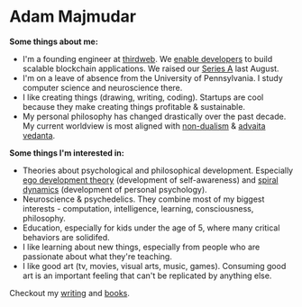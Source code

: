 # Adam Majmudar

**Some things about me:**

- I'm a founding engineer at [thirdweb](https://twitter.com/thirdweb). We [enable developers](https://thirdweb.com/) to build scalable blockchain applications. We raised our [Series A](https://techcrunch.com/2022/08/24/thirdweb-raises-24m-at-a-160m-valuation-from-haun-ventures-shopify-and-coinbase-for-its-web3-development-kit/) last August.
- I'm on a leave of absence from the University of Pennsylvania. I study computer science and neuroscience there.
- I like creating things (drawing, writing, coding). Startups are cool because they make creating things profitable & sustainable.
- My personal philosophy has changed drastically over the past decade. My current worldview is most aligned with [non-dualism](https://en.wikipedia.org/wiki/Nondualism) & [advaita vedanta](https://en.wikipedia.org/wiki/Advaita_Vedanta).

**Some things I'm interested in:**

- Theories about psychological and philosophical development. Especially [ego development theory](https://www.actualized.org/wordpress/wp-content/uploads/9-levels-of-ego-development-cook-greuter.pdf) (development of self-awareness) and [spiral dynamics](https://www.amazon.com/Spiral-Dynamics-Mastering-Values-Leadership/dp/1405133562) (development of personal psychology).
- Neuroscience & psychedelics. They combine most of my biggest interests - computation, intelligence, learning, consciousness, philosophy.
- Education, especially for kids under the age of 5, where many critical behaviors are solidifed.
- I like learning about new things, especially from people who are passionate about what they're teaching.
- I like good art (tv, movies, visual arts, music, games). Consuming good art is an important feeling that can't be replicated by anything else.

Checkout my [writing](/writing) and [books](/books).
